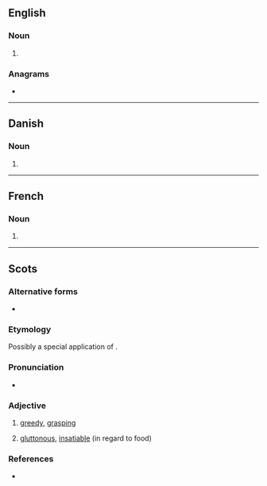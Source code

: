 ==English==

===Noun===
{{head|en|noun form}}

# {{plural of|en|ager}}

===Anagrams===
* {{anagrams|en|a=aegrs|GRASE|Geras|Regas|SEGRA|Segar|gaser|gears|rages|regas|sager|sarge|segar}}

----

==Danish==

===Noun===
{{head|da|noun form|g=c}}

# {{inflection of|da|ager||indef|gen|s}}

----

==French==

===Noun===
{{head|fr|noun form|g=m}}

# {{plural of|fr|ager}}

----
==Scots==

===Alternative forms===
* {{alter|sco|aigers|aggerous}}

===Etymology===
Possibly a special application of {{m|sco|agalis||very difficult}}.

===Pronunciation===
* {{IPA|sco|/ˈɑɡərəs/|/ˈe-/}}

===Adjective===
{{sco-adj}}

# {{lb|sco|Orkney}} [[greedy]], [[grasping]]
# {{lb|sco|Orkney}} [[gluttonous]], [[insatiable]] (in regard to food)

===References===
* {{R:DSL|pos=adj}}